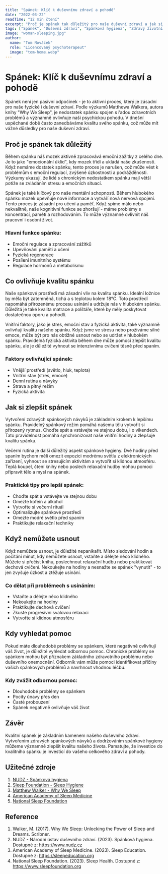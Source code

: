 ```yaml
---
title: "Spánek: Klíč k duševnímu zdraví a pohodě"
date: "2022-03-22"
readTime: "12 min čtení"
excerpt: "Proč je spánek tak důležitý pro naše duševní zdraví a jak si můžeme zlepšit kvalitu spánku."
tags: ["Spánek", "Duševní zdraví", "Spánková hygiena", "Zdravý životní styl"]
image: "woman-sleeping.jpg"
author:
  name: "Tom Nováček"
  role: "Licencovaný psychoterapeut"
  image: "tom-home.webp"
---
```


# Spánek: Klíč k duševnímu zdraví a pohodě

Spánek není jen pasivní odpočinek - je to aktivní proces, který je zásadní pro naše fyzické i duševní zdraví. Podle výzkumů Matthewa Walkera, autora knihy "Why We Sleep", je nedostatek spánku spojen s řadou zdravotních problémů a významně ovlivňuje naši psychickou pohodu. V dnešní uspěchané době často zanedbáváme kvalitu svého spánku, což může mít vážné důsledky pro naše duševní zdraví.

## Proč je spánek tak důležitý

Během spánku náš mozek aktivně zpracovává emoční zážitky z celého dne. Je to jako "emocionální úklid", kdy mozek třídí a ukládá naše zkušenosti. Když nemáme dostatek spánku, tento proces je narušen, což může vést k problémům s emoční regulací, zvýšené úzkostnosti a podrážděnosti. Výzkumy ukazují, že lidé s chronickým nedostatkem spánku mají větší potíže se zvládáním stresu a emočních situací.

Spánek je také klíčový pro naše mentální schopnosti. Během hlubokého spánku mozek upevňuje nové informace a vytváří nová nervová spojení. Tento proces je zásadní pro učení a paměť. Když spíme málo nebo nekvalitně, naše kognitivní funkce se zhoršují - máme problémy s koncentrací, pamětí a rozhodováním. To může významně ovlivnit náš pracovní i osobní život.

### Hlavní funkce spánku:
- Emoční regulace a zpracování zážitků
- Upevňování paměti a učení
- Fyzická regenerace
- Posílení imunitního systému
- Regulace hormonů a metabolismu

## Co ovlivňuje kvalitu spánku

Naše spánkové prostředí má zásadní vliv na kvalitu spánku. Ideální ložnice by měla být zatemněná, tichá a s teplotou kolem 18°C. Toto prostředí napomáhá přirozenému procesu usínání a udržuje nás v hlubokém spánku. Důležitá je také kvalita matrace a polštáře, které by měly poskytovat dostatečnou oporu a pohodlí.

Vnitřní faktory, jako je stres, emoční stav a fyzická aktivita, také významně ovlivňují kvalitu našeho spánku. Když jsme ve stresu nebo prožíváme silné emoce, může být pro nás obtížné usnout nebo se udržet v hlubokém spánku. Pravidelná fyzická aktivita během dne může pomoci zlepšit kvalitu spánku, ale je důležité vyhnout se intenzivnímu cvičení těsně před spaním.

### Faktory ovlivňující spánek:
- Vnější prostředí (světlo, hluk, teplota)
- Vnitřní stav (stres, emoce)
- Denní rutina a návyky
- Strava a pitný režim
- Fyzická aktivita

## Jak si zlepšit spánek

Vytvoření zdravých spánkových návyků je základním krokem k lepšímu spánku. Pravidelný spánkový režim pomáhá našemu tělu vytvořit si přirozený rytmus. Choďte spát a vstávejte ve stejnou dobu, i o víkendech. Tato pravidelnost pomáhá synchronizovat naše vnitřní hodiny a zlepšuje kvalitu spánku.

Večerní rutina je další důležitý aspekt spánkové hygieny. Dvě hodiny před spaním bychom měli omezit expozici modrému světlu z elektronických zařízení, vyhnout se stresujícím aktivitám a vytvořit si klidnou atmosféru. Teplá koupel, čtení knihy nebo poslech relaxační hudby mohou pomoci připravit tělo a mysl na spánek.

### Praktické tipy pro lepší spánek:
- Choďte spát a vstávejte ve stejnou dobu
- Omezte kofein a alkohol
- Vytvořte si večerní rituál
- Optimalizujte spánkové prostředí
- Omezte modré světlo před spaním
- Praktikujte relaxační techniky

## Když nemůžete usnout

Když nemůžete usnout, je důležité nepanikařit. Místo sledování hodin a počítání minut, kdy nemůžete usnout, vstaňte a dělejte něco klidného. Můžete si přečíst knihu, poslechnout relaxační hudbu nebo praktikovat dechová cvičení. Nekoukejte na hodiny a nesnažte se spánek "vynutit" - to jen zvyšuje úzkost a ztěžuje usínání.

### Co dělat při problémech s usínáním:
- Vstaňte a dělejte něco klidného
- Nekoukejte na hodiny
- Praktikujte dechová cvičení
- Zkuste progresivní svalovou relaxaci
- Vytvořte si klidnou atmosféru

## Kdy vyhledat pomoc

Pokud máte dlouhodobé problémy se spánkem, které negativně ovlivňují váš život, je důležité vyhledat odbornou pomoc. Chronické problémy se spánkem mohou být příznakem základního zdravotního problému nebo duševního onemocnění. Odborník vám může pomoci identifikovat příčiny vašich spánkových problémů a navrhnout vhodnou léčbu.

### Kdy zvážit odbornou pomoc:
- Dlouhodobé problémy se spánkem
- Pocity únavy přes den
- Časté probouzení
- Spánek negativně ovlivňuje váš život

## Závěr

Kvalitní spánek je základním kamenem našeho duševního zdraví. Vytvořením zdravých spánkových návyků a dodržováním spánkové hygieny můžeme významně zlepšit kvalitu našeho života. Pamatujte, že investice do kvalitního spánku je investicí do vašeho celkového zdraví a pohody.

## Užitečné zdroje

1. [NUDZ - Spánková hygiena](https://www.nudz.cz/spankova-hygiena/)
2. [Sleep Foundation - Sleep Hygiene](https://www.sleepfoundation.org/sleep-hygiene)
3. [Matthew Walker - Why We Sleep](https://www.sleepdiplomat.com/why-we-sleep)
4. [American Academy of Sleep Medicine](https://sleepeducation.org/)
5. [National Sleep Foundation](https://www.sleepfoundation.org/)

## Reference

1. Walker, M. (2017). Why We Sleep: Unlocking the Power of Sleep and Dreams. Scribner.
2. NUDZ - Národní ústav duševního zdraví. (2023). Spánková hygiena. Dostupné z: https://www.nudz.cz
3. American Academy of Sleep Medicine. (2023). Sleep Education. Dostupné z: https://sleepeducation.org
4. National Sleep Foundation. (2023). Sleep Health. Dostupné z: https://www.sleepfoundation.org